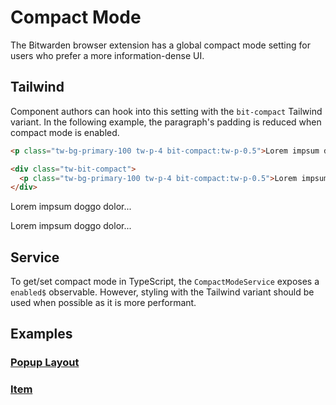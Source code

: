 

<Meta title="Documentation/Compact Mode" />

# Compact Mode

The Bitwarden browser extension has a global compact mode setting for users who prefer a more
information-dense UI.

## Tailwind

Component authors can hook into this setting with the `bit-compact` Tailwind variant. In the
following example, the paragraph's padding is reduced when compact mode is enabled.

```html
<p class="tw-bg-primary-100 tw-p-4 bit-compact:tw-p-0.5">Lorem impsum doggo dolor...</p>

<div class="tw-bit-compact">
  <p class="tw-bg-primary-100 tw-p-4 bit-compact:tw-p-0.5">Lorem impsum doggo dolor...</p>
</div>
```

<p class="tw-bg-primary-100 tw-p-4 bit-compact:tw-p-0.5">Lorem impsum doggo dolor...</p>

<div class="tw-bit-compact">
  <p class="tw-bg-primary-100 tw-p-4 bit-compact:tw-p-0.5">Lorem impsum doggo dolor...</p>
</div>

## Service

To get/set compact mode in TypeScript, the `CompactModeService` exposes a `enabled$` observable.
However, styling with the Tailwind variant should be used when possible as it is more performant.

## Examples

### [Popup Layout](?path=/story/browser-popup-layout--compact-mode)

<Story autoplay={true} of={popupLayoutStories.CompactMode} />

### [Item](?path=/story/component-library-item--compact-mode)

<Canvas of={itemStories.CompactMode} />
